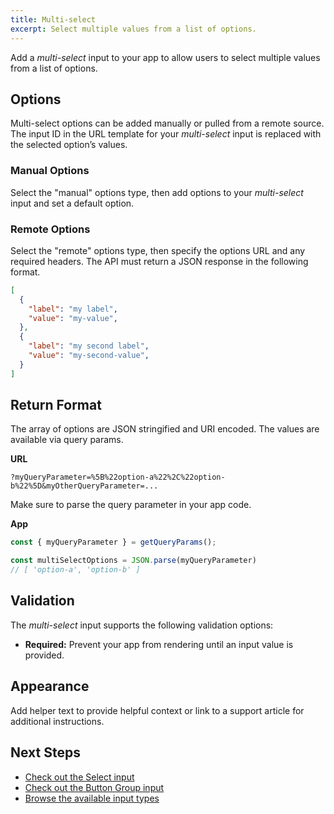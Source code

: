 ```yaml
---
title: Multi-select
excerpt: Select multiple values from a list of options.
---
```


Add a _multi-select_ input to your app to allow users to select multiple values from a list of options.

## Options

Multi-select options can be added manually or pulled from a remote source.
The input ID in the URL template for your _multi-select_ input is replaced with the selected option’s values.

### Manual Options

Select the "manual" options type, then add options to your _multi-select_ input and set a default option.

### Remote Options

Select the "remote" options type, then specify the options URL and any required headers.
The API must return a JSON response in the following format.
```json
[
  {
    "label": "my label",
    "value": "my-value",
  },
  {
    "label": "my second label",
    "value": "my-second-value",
  }
]
```

## Return Format

The array of options are JSON stringified and URI encoded. The values are available via query params.

**URL**
```
?myQueryParameter=%5B%22option-a%22%2C%22option-b%22%5D&myOtherQueryParameter=...
```

Make sure to parse the query parameter in your app code.

**App**
```TypeScript
const { myQueryParameter } = getQueryParams();

const multiSelectOptions = JSON.parse(myQueryParameter)
// [ 'option-a', 'option-b' ]
```

## Validation

The _multi-select_ input supports the following validation options:

- **Required:** Prevent your app from rendering until an input value is provided.

## Appearance

Add helper text to provide helpful context or link to a support article for additional instructions.

## Next Steps

- [Check out the Select input](/docs/inputs/select)
- [Check out the Button Group input](/docs/inputs/button-group)
- [Browse the available input types](/docs/inputs)
